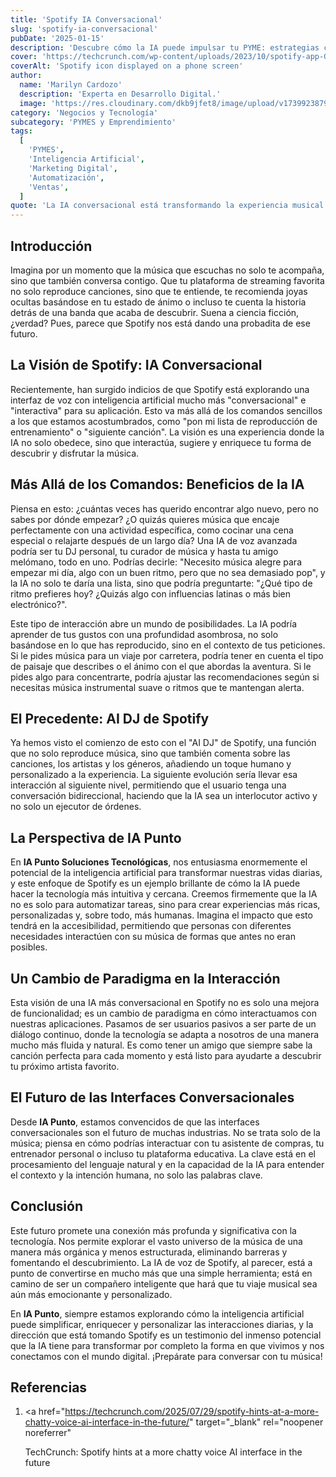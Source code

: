 ```yaml
---
title: 'Spotify IA Conversacional'
slug: 'spotify-ia-conversacional'
pubDate: '2025-01-15'
description: 'Descubre cómo la IA puede impulsar tu PYME: estrategias concretas de marketing, automatización y datos para aumentar ventas.'
cover: 'https://techcrunch.com/wp-content/uploads/2023/10/spotify-app-GettyImages-1689920063-e1702479483636.jpeg?w=1024'
coverAlt: 'Spotify icon displayed on a phone screen'
author:
  name: 'Marilyn Cardozo'
  description: 'Experta en Desarrollo Digital.'
  image: 'https://res.cloudinary.com/dkb9jfet8/image/upload/v1739923879/marilyn_s2mi4a.png'
category: 'Negocios y Tecnología'
subcategory: 'PYMES y Emprendimiento'
tags:
  [
    'PYMES',
    'Inteligencia Artificial',
    'Marketing Digital',
    'Automatización',
    'Ventas',
  ]
quote: 'La IA conversacional está transformando la experiencia musical. — Sergio Rondón'
---
```

<h2 id="introduccion">Introducción</h2>

Imagina por un momento que la música que escuchas no solo te acompaña, sino que también conversa contigo. Que tu plataforma de streaming favorita no solo reproduce canciones, sino que te entiende, te recomienda joyas ocultas basándose en tu estado de ánimo o incluso te cuenta la historia detrás de una banda que acaba de descubrir. Suena a ciencia ficción, ¿verdad? Pues, parece que Spotify nos está dando una probadita de ese futuro.

<h2 id="la-vision-de-spotify-ia-conversacional">
  La Visión de Spotify: IA Conversacional
</h2>

Recientemente, han surgido indicios de que Spotify está explorando una interfaz de voz con inteligencia artificial mucho más "conversacional" e "interactiva" para su aplicación. Esto va más allá de los comandos sencillos a los que estamos acostumbrados, como "pon mi lista de reproducción de entrenamiento" o "siguiente canción". La visión es una experiencia donde la IA no solo obedece, sino que interactúa, sugiere y enriquece tu forma de descubrir y disfrutar la música.

<h2 id="mas-alla-de-los-comandos-beneficios-de-la-ia">
  Más Allá de los Comandos: Beneficios de la IA
</h2>

Piensa en esto: ¿cuántas veces has querido encontrar algo nuevo, pero no sabes por dónde empezar? ¿O quizás quieres música que encaje perfectamente con una actividad específica, como cocinar una cena especial o relajarte después de un largo día? Una IA de voz avanzada podría ser tu DJ personal, tu curador de música y hasta tu amigo melómano, todo en uno. Podrías decirle: "Necesito música alegre para empezar mi día, algo con un buen ritmo, pero que no sea demasiado pop", y la IA no solo te daría una lista, sino que podría preguntarte: "¿Qué tipo de ritmo prefieres hoy? ¿Quizás algo con influencias latinas o más bien electrónico?".

Este tipo de interacción abre un mundo de posibilidades. La IA podría aprender de tus gustos con una profundidad asombrosa, no solo basándose en lo que has reproducido, sino en el contexto de tus peticiones. Si le pides música para un viaje por carretera, podría tener en cuenta el tipo de paisaje que describes o el ánimo con el que abordas la aventura. Si le pides algo para concentrarte, podría ajustar las recomendaciones según si necesitas música instrumental suave o ritmos que te mantengan alerta.

<h2 id="el-precedente-ai-dj-de-spotify">El Precedente: AI DJ de Spotify</h2>

Ya hemos visto el comienzo de esto con el "AI DJ" de Spotify, una función que no solo reproduce música, sino que también comenta sobre las canciones, los artistas y los géneros, añadiendo un toque humano y personalizado a la experiencia. La siguiente evolución sería llevar esa interacción al siguiente nivel, permitiendo que el usuario tenga una conversación bidireccional, haciendo que la IA sea un interlocutor activo y no solo un ejecutor de órdenes.

<h2 id="la-perspectiva-de-ia-punto">La Perspectiva de IA Punto</h2>

En **IA Punto Soluciones Tecnológicas**, nos entusiasma enormemente el potencial de la inteligencia artificial para transformar nuestras vidas diarias, y este enfoque de Spotify es un ejemplo brillante de cómo la IA puede hacer la tecnología más intuitiva y cercana. Creemos firmemente que la IA no es solo para automatizar tareas, sino para crear experiencias más ricas, personalizadas y, sobre todo, más humanas. Imagina el impacto que esto tendrá en la accesibilidad, permitiendo que personas con diferentes necesidades interactúen con su música de formas que antes no eran posibles.

<h2 id="un-cambio-de-paradigma-en-la-interaccion">
  Un Cambio de Paradigma en la Interacción
</h2>

Esta visión de una IA más conversacional en Spotify no es solo una mejora de funcionalidad; es un cambio de paradigma en cómo interactuamos con nuestras aplicaciones. Pasamos de ser usuarios pasivos a ser parte de un diálogo continuo, donde la tecnología se adapta a nosotros de una manera mucho más fluida y natural. Es como tener un amigo que siempre sabe la canción perfecta para cada momento y está listo para ayudarte a descubrir tu próximo artista favorito.

<h2 id="el-futuro-de-las-interfaces-conversacionales">
  El Futuro de las Interfaces Conversacionales
</h2>

Desde **IA Punto**, estamos convencidos de que las interfaces conversacionales son el futuro de muchas industrias. No se trata solo de la música; piensa en cómo podrías interactuar con tu asistente de compras, tu entrenador personal o incluso tu plataforma educativa. La clave está en el procesamiento del lenguaje natural y en la capacidad de la IA para entender el contexto y la intención humana, no solo las palabras clave.

<h2 id="conclusion">Conclusión</h2>

Este futuro promete una conexión más profunda y significativa con la tecnología. Nos permite explorar el vasto universo de la música de una manera más orgánica y menos estructurada, eliminando barreras y fomentando el descubrimiento. La IA de voz de Spotify, al parecer, está a punto de convertirse en mucho más que una simple herramienta; está en camino de ser un compañero inteligente que hará que tu viaje musical sea aún más emocionante y personalizado.

En **IA Punto**, siempre estamos explorando cómo la inteligencia artificial puede simplificar, enriquecer y personalizar las interacciones diarias, y la dirección que está tomando Spotify es un testimonio del inmenso potencial que la IA tiene para transformar por completo la forma en que vivimos y nos conectamos con el mundo digital. ¡Prepárate para conversar con tu música!

<h2 id="referencias">Referencias</h2>

1.  <a
      href="https://techcrunch.com/2025/07/29/spotify-hints-at-a-more-chatty-voice-ai-interface-in-the-future/"
      target="_blank"
      rel="noopener noreferrer"
    >
      TechCrunch: Spotify hints at a more chatty voice AI interface in the
      future
    </a>
